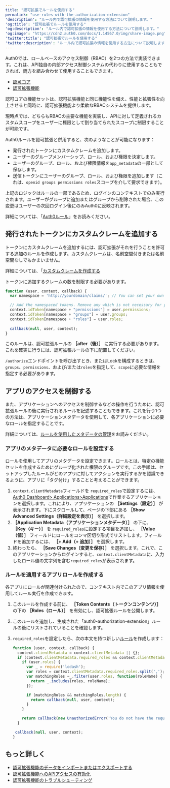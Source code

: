 ```yaml
---
title: "認可拡張でルールを使用する"
permalink: "use-rules-with-the-authorization-extension"
'description': "ルール内で認可拡張の情報を使用する方法について説明します。"
'og:title': "認可拡張でルールを使用する"
'og:description': "ルール内で認可拡張の情報を使用する方法について説明します。"
'og:image': "https://cdn2.auth0.com/docs/1.14567.0/img/share-image.png"
'twitter:title': "認可拡張でルールを使用する"
'twitter:description': "ルール内で認可拡張の情報を使用する方法について説明します。"
---
```


<Callout icon="file-lines" color="#0EA5E9" iconType="regular">

Auth0では、ロールベースのアクセス制御（RBAC）を2つの方法で実装できます。これは、API独自の内部アクセス制御システムの代わりに使用することもできれば、両方を組み合わせて使用することもできます。

* [認可コア](/ja-jp/manage-users/access-control/rbac)
* [認可拡張機能](/ja-jp/customize/extensions/authorization-extension)

認可コアの機能セットは、認可拡張機能と同じ機能性を備え、性能と拡張性を向上させると同時に、認可拡張機能より柔軟なRBACシステムを提供します。

現時点では、どちらもRBACの主要な機能を実装し、APIに対して定義されるカスタムスコープをユーザーに権限として割り当てられたスコープに制限することが可能です。

</Callout>

Auth0ルールを認可拡張と併用すると、次のようなことが可能になります：

* 発行されたトークンにカスタムクレームを追加します。
* ユーザーのグループメンバーシップ、ロール、および権限を決定します。
* ユーザーのグループ、ロール、および権限情報を`app_metadata`の一部として保存します。
* 送信トークンにユーザーのグループ、ロール、および権限を追加します（これは、`openid groups permissions roles`スコープを介して要求できます）。

上記のロジックはルールの一部であるため、ログインのコンテキストでのみ実行されます。ユーザーがグループに追加またはグループから削除された場合、この変更はユーザーの次回ログイン後にのみAuth0に反映されます。

詳細については、「[Auth0ルール](/ja-jp/customize/rules)」をお読みください。

## 発行されたトークンにカスタムクレームを追加する

トークンにカスタムクレームを追加するには、認可拡張がそれを行うことを許可する追加のルールを作成します。カスタムクレームは、名前空間付きまたは名前空間なしでもかまいません。

詳細については、「[カスタムクレームを作成する](/ja-jp/secure/tokens/json-web-tokens/create-custom-claims)

トークンに追加するクレームの数を制限する必要があります。

```javascript lines
function (user, context, callback) {
  var namespace = 'http://yourdomain/claims/'; // You can set your own namespace, but do not use an Auth0 domain

  // Add the namespaced tokens. Remove any which is not necessary for your scenario
  context.idToken[namespace + "permissions"] = user.permissions;
  context.idToken[namespace + "groups"] = user.groups;
  context.idToken[namespace + "roles"] = user.roles;
  
  callback(null, user, context);
}
```

このルールは、認可拡張ルールの **［after（後）］** に実行する必要があります。これを確実に行うには、認可拡張ルールの下に配置してください。

`/authorize`エンドポイントを呼び出すとき、またはLockを構成するときは、`groups`、`permissions`、および/または`roles`を指定して、`scope`に必要な情報を指定する必要があります。

## アプリのアクセスを制御する

また、アプリケーションへのアクセスを制御するなどの操作を行うために、認可拡張ルールの後に実行されるルールを記述することもできます。これを行う1つの方法は、アプリケーションメタデータを使用して、各アプリケーションに必要なロールを指定することです。

詳細については、[ルールを使用したメタデータの管理](/ja-jp/manage-users/user-accounts/metadata/manage-metadata-rules)をお読みください。

### アプリのメタデータに必要なロールを設定する

ロールを使用してアプリのメタデータを設定できます。ロールとは、特定の機能セットを作成するためにグループ化された権限のグループです。この手順は、セットアップしたルールがどのアプリに対してアクションを実行するかを認識できるように、アプリに「タグ付け」することと考えることができます。

1. `context.clientMetadata`フィールドを `required_roles`で設定するには、[Auth0 Dashboard> Applications>Applications](https://manage.auth0.com/#/applications)で作業するアプリケーションを選択します。これにより、アプリケーションの **［Settings（設定）］** が表示されます。下にスクロールして、ページの下部にある **［Show Advanced Settings（詳細設定を表示）］** を選択します。
2. **［Application Metadata（アプリケーションメタデータ）］** の下に、 **［Key（キー）］** を `required_roles`に設定する項目を追加し、 **［Value（値）］** フィールドにロールをコンマ区切り形式でリストします。フィールドを追加するには、 **［+ Add（+ 追加）］** を選択します。
3. 終わったら、 **［Save Changes（変更を保存）］** を選択します。これで、このアプリケーションからログインすると、`context.clientMetadata`に、入力したロール値の文字列を含む`required_roles`が表示されます。

### ルールを適用するアプリロールを作成する

各アプリにロールが関連付けられたので、コンテキスト内でこのアプリ情報を使用してルール実行を作成できます。

1. このルールを作成する前に、 **［Token Contents（トークンコンテンツ）］** の下の **［Roles（ロール）］** を有効にし、認可拡張ルールを公開します。
2. このルールを追加し、生成された「auth0-authorization-extension」ルールの後にリストされていることを確認します。
3. `required_roles`を設定したら、次の本文を持つ新しい[ルール](https://manage.auth0.com/#/rules)を作成します：

   ```javascript lines
   function (user, context, callback) {
     context.clientMetadata = context.clientMetadata || {};
     if (context.clientMetadata.required_roles && context.clientMetadata.required_roles.length){
       if (user.roles) {
         var _ = require('lodash');
         var roles = context.clientMetadata.required_roles.split(',');
         var matchingRoles =_.filter(user.roles, function(roleName) {
           return _.includes(roles, roleName);
         });

         if (matchingRoles && matchingRoles.length) {
           return callback(null, user, context);
         }
       }

       return callback(new UnauthorizedError('You do not have the required role to access ' + context.clientName));
     }

    callback(null, user, context);
   }
   ```

   

   

## もっと詳しく

* [認可拡張機能のデータをインポートまたはエクスポートする](/ja-jp/customize/extensions/authorization-extension/import-and-export-authorization-extension-data)
* [認可拡張機能へのAPIアクセスの有効化](/ja-jp/customize/extensions/authorization-extension/enable-api-access-to-authorization-extension)
* [認可拡張機能のトラブルシューティング](/ja-jp/troubleshoot/authentication-issues/troubleshoot-authorization-extension)